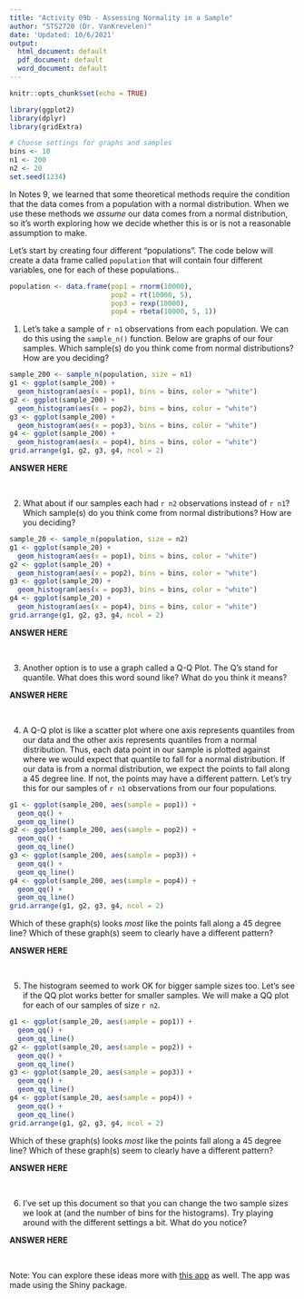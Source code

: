 ```yaml
---
title: "Activity 09b - Assessing Normality in a Sample"
author: "STS2720 (Dr. VanKrevelen)"
date: 'Updated: 10/6/2021'
output:
  html_document: default
  pdf_document: default
  word_document: default
---
```


```r
knitr::opts_chunk$set(echo = TRUE)
```

```r
library(ggplot2)
library(dplyr)
library(gridExtra)
```

```r
# Choose settings for graphs and samples
bins <- 10
n1 <- 200
n2 <- 20
set.seed(1234)
```

In Notes 9, we learned that some theoretical methods require the condition that the data comes from a population with a normal distribution. When we use these methods we *assume* our data comes from a normal distribution, so it's worth exploring how we decide whether this is or is not a reasonable assumption to make.

Let's start by creating four different "populations". The code below will create a data frame called `population` that will contain four different variables, one for each of these populations..

```r
population <- data.frame(pop1 = rnorm(10000),
                         pop2 = rt(10000, 5),
                         pop3 = rexp(10000),
                         pop4 = rbeta(10000, 5, 1))
```


1. Let's take a sample of `r n1` observations from each population. We can do this using the `sample_n()` function. Below are graphs of our four samples. Which sample(s) do you think come from normal distributions? How are you deciding?

```r
sample_200 <- sample_n(population, size = n1)
g1 <- ggplot(sample_200) +
  geom_histogram(aes(x = pop1), bins = bins, color = "white")
g2 <- ggplot(sample_200) +
  geom_histogram(aes(x = pop2), bins = bins, color = "white")
g3 <- ggplot(sample_200) +
  geom_histogram(aes(x = pop3), bins = bins, color = "white")
g4 <- ggplot(sample_200) +
  geom_histogram(aes(x = pop4), bins = bins, color = "white")
grid.arrange(g1, g2, g3, g4, ncol = 2)
```

**ANSWER HERE**

<br>


2. What about if our samples each had `r n2` observations instead of `r n1`? Which sample(s) do you think come from normal distributions? How are you deciding?

```r
sample_20 <- sample_n(population, size = n2)
g1 <- ggplot(sample_20) +
  geom_histogram(aes(x = pop1), bins = bins, color = "white")
g2 <- ggplot(sample_20) +
  geom_histogram(aes(x = pop2), bins = bins, color = "white")
g3 <- ggplot(sample_20) +
  geom_histogram(aes(x = pop3), bins = bins, color = "white")
g4 <- ggplot(sample_20) +
  geom_histogram(aes(x = pop4), bins = bins, color = "white")
grid.arrange(g1, g2, g3, g4, ncol = 2)
```

**ANSWER HERE**

<br>


3. Another option is to use a graph called a Q-Q Plot. The Q's stand for quantile. What does this word sound like? What do you think it means?

**ANSWER HERE**

<br>


4. A Q-Q plot is like a scatter plot where one axis represents quantiles from our data and the other axis represents quantiles from a normal distribution. Thus, each data point in our sample is plotted against where we would expect that quantile to fall for a normal distribution. If our data is from a normal distribution, we expect the points to fall along a 45 degree line. If not, the points may have a different pattern. Let's try this for our samples of `r n1` observations from our four populations.

```r
g1 <- ggplot(sample_200, aes(sample = pop1)) +
  geom_qq() +
  geom_qq_line()
g2 <- ggplot(sample_200, aes(sample = pop2)) +
  geom_qq() +
  geom_qq_line()
g3 <- ggplot(sample_200, aes(sample = pop3)) +
  geom_qq() +
  geom_qq_line()
g4 <- ggplot(sample_200, aes(sample = pop4)) +
  geom_qq() +
  geom_qq_line()
grid.arrange(g1, g2, g3, g4, ncol = 2)
```

Which of these graph(s) looks *most* like the points fall along a 45 degree line? Which of these graph(s) seem to clearly have a different pattern?

**ANSWER HERE**

<br>


5. The histogram seemed to work OK for bigger sample sizes too. Let's see if the QQ plot works better for smaller samples. We will make a QQ plot for each of our samples of size `r n2`.

```r
g1 <- ggplot(sample_20, aes(sample = pop1)) +
  geom_qq() +
  geom_qq_line()
g2 <- ggplot(sample_20, aes(sample = pop2)) +
  geom_qq() +
  geom_qq_line()
g3 <- ggplot(sample_20, aes(sample = pop3)) +
  geom_qq() +
  geom_qq_line()
g4 <- ggplot(sample_20, aes(sample = pop4)) +
  geom_qq() +
  geom_qq_line()
grid.arrange(g1, g2, g3, g4, ncol = 2)
```

Which of these graph(s) looks *most* like the points fall along a 45 degree line? Which of these graph(s) seem to clearly have a different pattern?

**ANSWER HERE**

<br>

6. I've set up this document so that you can change the two sample sizes we look at (and the number of bins for the histograms). Try playing around with the different settings a bit. What do you notice?

**ANSWER HERE**

<br>

Note: You can explore these ideas more with [this app](https://vank-stats.shinyapps.io/samplehistograms/) as well. The app was made using the Shiny package.